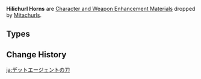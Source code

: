 {{Terminology Infobox
|image        = <gallery>
Item Heavy Horn.png|Heavy
Item Black Bronze Horn.png|Black Bronze
Item Black Crystal Horn.png|Black Crystal
</gallery>
|type         = Item Groups
|type2        = Character and Weapon Enhancement Materials
|type3        = Character and Weapon Enhancement Material Groups
|source1      = [[Mitachurls]]
}}
'''Hilichurl Horns''' are [[Character and Weapon Enhancement Material]]s dropped by [[Mitachurls]].

==Types==
{{Material Quality
|2=Heavy Horn
|3=Black Bronze Horn
|4=Black Crystal Horn
}}

==Change History==
{{Change History|1.0}}
[[Category:Hilichurl Horns| ]]

[[ja:デットエージェントの刀]]